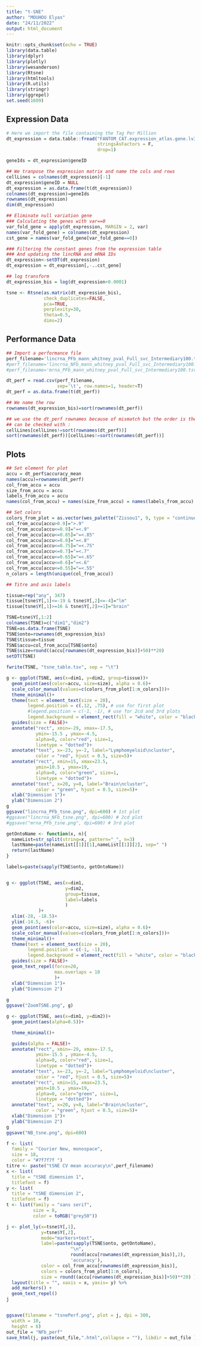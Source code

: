 ```yaml
---
title: "t-SNE"
author: "MOUHOU Elyas"
date: "24/11/2022"
output: html_document
---
```


```r
knitr::opts_chunk$set(echo = TRUE)
library(data.table)
library(dplyr)
library(plotly)
library(wesanderson)
library(Rtsne)
library(htmltools)
library(R.utils)
library(stringr)
library(ggrepel)
set.seed(1609)
```

## Expression Data

```r
# Here we import the file containing the Tag Per Million
dt_expression = data.table::fread("FANTOM_CAT.expression_atlas.gene.lv3_robust.MEDIAN_tpm_PER_ONTHO_ELYAS.tsv",
                                  stringsAsFactors = F,
                                  drop=1)
```

```r
geneIds = dt_expression$geneID

## We tranpose the expression matrix and name the cols and rows 
cellLines = colnames(dt_expression)[-1]
dt_expression$geneID = NULL
dt_expression = as.data.frame(t(dt_expression))
colnames(dt_expression)=geneIds
rownames(dt_expression)
dim(dt_expression)

## Eliminate null variation gene
### Calculating the genes with var==0
var_fold_gene = apply(dt_expression, MARGIN = 2, var)
names(var_fold_gene) = colnames(dt_expression)
cst_gene = names(var_fold_gene[var_fold_gene==0])

### Filtering the constant genes from the expression table
### And updating the lincRNA and mRNA IDs
dt_expression<-setDT(dt_expression)
dt_expression = dt_expression[,-..cst_gene]

## log transform
dt_expression_bis = log(dt_expression+0.0001)

```

```r
tsne <- Rtsne(as.matrix(dt_expression_bis),
              check_duplicates=FALSE,
              pca=TRUE,
              perplexity=30,
              theta=0.5,
              dims=2)

```

## Performance Data

```r
## Import a performance file
perf_filename='lincrna_PFb_mann_whitney_pval_Full_svc_Intermediary100.tsv' # for 1st plot 
#perf_filename='lincrna_NFb_mann_whitney_pval_Full_svc_Intermediary100.tsv' # for 2cd plot
#perf_filename='mrna_PFb_mann_whitney_pval_Full_svc_Intermediary100.tsv' # for 3rd plot

```

```r
dt_perf = read.csv(perf_filename,
				   sep='\t', row.names=1, header=T)
dt_perf = as.data.frame(t(dt_perf))

## We name the row 
rownames(dt_expression_bis)=sort(rownames(dt_perf))

## we use the dt_perf rownames because of mismatch but the order is the same
## can be checked with :
cellLines[cellLines!=sort(rownames(dt_perf))]
sort(rownames(dt_perf))[cellLines!=sort(rownames(dt_perf))]
```

## Plots

```r
## Set element for plot
accu = dt_perf$accuracy_mean
names(accu)=rownames(dt_perf)
col_from_accu = accu
size_from_accu = accu
labels_from_accu = accu
names(col_from_accu) = names(size_from_accu) = names(labels_from_accu) = names(accu)

## Set colors 
colors_from_plot = as.vector(wes_palette("Zissou1", 9, type = "continuous"))
col_from_accu[accu>0.9]=">.9"
col_from_accu[accu<=0.9]="=<.9"
col_from_accu[accu<=0.85]="=<.85"
col_from_accu[accu<=0.8]="=<.8"
col_from_accu[accu<=0.75]="=<.75"
col_from_accu[accu<=0.7]="=<.7"
col_from_accu[accu<=0.65]="=<.65"
col_from_accu[accu<=0.6]="=<.6"
col_from_accu[accu<=0.55]="=<.55"
n_colors = length(unique(col_from_accu))

## Titre and axis labels

tissue=rep("any", 347)
tissue[tsne$Y[,1]<=-19 & tsne$Y[,2]<=-4]="lm"
tissue[tsne$Y[,1]>=16 & tsne$Y[,2]>=1]="brain"
```

```r
TSNE=tsne$Y[,1:2]
colnames(TSNE)=c("dim1","dim2")
TSNE=as.data.frame(TSNE)
TSNE$onto=rownames(dt_expression_bis)
TSNE$tissue=tissue
TSNE$accu=col_from_accu[TSNE$onto]
TSNE$size=round((accu[rownames(dt_expression_bis)]+50)**20)
setDT(TSNE)
```

```r
fwrite(TSNE, "tsne_table.tsv", sep = "\t")

```

```r
g <- ggplot(TSNE, aes(x=dim1, y=dim2, group=tissue))+
  geom_point(aes(color=accu, size=size), alpha = 0.6)+
  scale_color_manual(values=c(colors_from_plot[1:n_colors]))+
  theme_minimal()+ 
  theme(text = element_text(size = 20),
        legend.position = c(.12, .75), # use for first plot
        #legend.position = c(-1, -1), # use for 2cd and 3rd plots
        legend.background = element_rect(fill = "white", color = "black"))+
  guides(size = FALSE)+
  annotate("rect", xmin=-29, xmax=-17.5,
           ymin=-15.5 , ymax=-4.5,
           alpha=0, color="red", size=1,
           linetype = "dotted")+
  annotate("text", x=-23, y=-2, label="Lymphomyeloid\ncluster",
           color = "red", hjust = 0.5, size=5)+
  annotate("rect", xmin=15, xmax=23.5,
           ymin=10.5 , ymax=19,
           alpha=0, color="green", size=1,
           linetype = "dotted")+
  annotate("text", x=20, y=8, label="Brain\ncluster",
           color = "green", hjust = 0.5, size=5)+
  xlab("Dimension 1")+
  ylab("Dimension 2")
g
ggsave("lincrna_PFb_tsne.png", dpi=600) # 1st plot
#ggsave("lincrna_NFb_tsne.png", dpi=600) # 2cd plot
#ggsave("mrna_PFb_tsne.png", dpi=600) # 3rd plot

```

```r
getOntoName <- function(x, n){
  nameList=str_split(string=x, pattern="_", n=3)
  lastName=paste(nameList[[1]][1],nameList[[1]][2], sep=" ")
  return(lastName)
}

labels=paste(sapply(TSNE$onto, getOntoName))


g <- ggplot(TSNE, aes(x=dim1,
                      y=dim2,
                      group=tissue,
                      label=labels
                      )
            )+
  xlim(-28, -18.5)+
  ylim(-14.5, -6)+
  geom_point(aes(color=accu, size=size), alpha = 0.6)+
  scale_color_manual(values=c(colors_from_plot[1:n_colors]))+
  theme_minimal()+ 
  theme(text = element_text(size = 20),
        legend.position = c(-1, -1),
        legend.background = element_rect(fill = "white", color = "black"))+
  guides(size = FALSE)+
  geom_text_repel(force=20,
                  max.overlaps = 10
                  )+
  xlab("Dimension 1")+
  ylab("Dimension 2")
  
g
ggsave("ZoomTSNE.png", g)
```

```r
g <- ggplot(TSNE, aes(x=dim1, y=dim2))+
  geom_point(aes(alpha=0.5))+

  theme_minimal()+ 

  guides(alpha = FALSE)+
  annotate("rect", xmin=-29, xmax=-17.5,
           ymin=-15.5 , ymax=-4.5,
           alpha=0, color="red", size=1,
           linetype = "dotted")+
  annotate("text", x=-23, y=-2, label="Lymphomyeloid\ncluster",
           color = "red", hjust = 0.5, size=5)+
  annotate("rect", xmin=15, xmax=23.5,
           ymin=10.5 , ymax=19,
           alpha=0, color="green", size=1,
           linetype = "dotted")+
  annotate("text", x=20, y=8, label="Brain\ncluster",
           color = "green", hjust = 0.5, size=5)+
  xlab("Dimension 1")+
  ylab("Dimension 2")
g
ggsave("NB_tsne.png", dpi=600)

```

```r
f <- list(
  family = "Courier New, monospace",
  size = 18,
  color = "#7f7f7f ")
titre <- paste("tSNE CV mean accuracy\n",perf_filename)
x <- list(
  title = "tSNE dimension 1",
  titlefont = f)
y <- list(
  title = "tSNE dimension 2",
  titlefont = f)
t <- list(family = "sans serif",
          size = 8,
          color = toRGB("grey50"))

j <- plot_ly(x=tsne$Y[,1],
             y=tsne$Y[,2],
             mode="markers+text",
             label=paste(sapply(TSNE$onto, getOntoName),
                        "\n",
                        round(accu[rownames(dt_expression_bis)],2),
                        'accuracy'),
             color = col_from_accu[rownames(dt_expression_bis)],
             colors = colors_from_plot[1:n_colors],
             size = round((accu[rownames(dt_expression_bis)]+50)**20) ) %>% 
  layout(title = "", xaxis = x, yaxis= y) %>%
  add_markers() +
  geom_text_repel()
j


ggsave(filename = "tsnePerf.png", plot = j, dpi = 300,
  width = 10,
  height = 6)
out_file = "NFb_perf"
save_html(j, paste(out_file,".html",collapse = ""), libdir = out_file )
```

